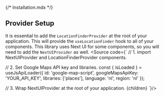 {/* Installation.mdx */}

<Meta title="Installation" />

## Provider Setup
It is essential to add the `LocationFinderProvider` at the root of your application. This will provide the `useLocationFinder` hook to all of your components. This library uses Next UI for some components, so you will need to add the `NextUIProvider` as well.
<Source code={`
// 1. import NextUIProvider and LocationFinderProvider components.

// 2. Set Google Maps API key and libraries.
const { isLoaded } = useJsApiLoader({
    id: 'google-map-script',
    googleMapsApiKey: 'YOUR_API_KEY',
    libraries: ['places'],
    language: 'nl',
    region: 'nl'
});

// 3. Wrap NextUIProvider at the root of your application.
<NextUIProvider>
    <LocationFinderProvider loading={!isLoaded} locations={locations}>
        {children}
    </LocationFinderProvider>
</NextUIProvider>
`}/>